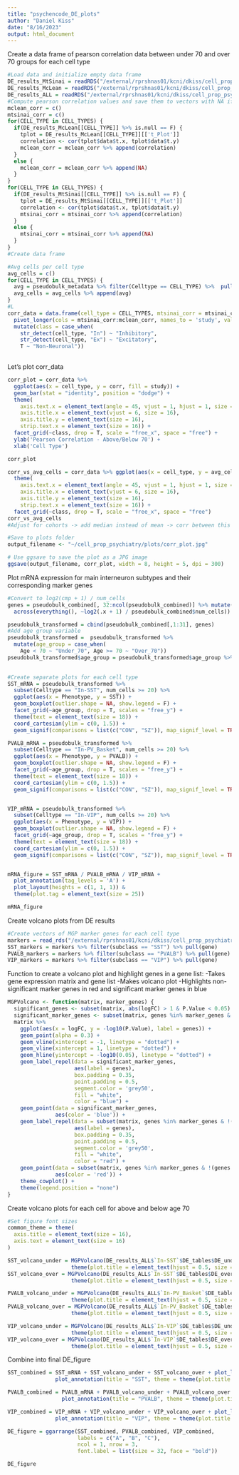```yaml
---
title: "psychencode_DE_plots"
author: "Daniel Kiss"
date: "8/16/2023"
output: html_document
---
```


Create a data frame of pearson correlation data between under 70 and over 70 groups for each cell type
```r
#Load data and initialize empty data frame
DE_results_MtSinai = readRDS("/external/rprshnas01/kcni/dkiss/cell_prop_psychiatry/data/DE_results_MtSinai")
DE_results_McLean = readRDS("/external/rprshnas01/kcni/dkiss/cell_prop_psychiatry/data/DE_results_McLean")
DE_results_ALL = readRDS("/external/rprshnas01/kcni/dkiss/cell_prop_psychiatry/data/DE_results_ALL")
#Compute pearson correlation values and save them to vectors with NA if the cell type was filtered out
mclean_corr = c()
mtsinai_corr = c()
for(CELL_TYPE in CELL_TYPES) {
  if(DE_results_McLean[[CELL_TYPE]] %>% is.null == F) {
    tplot = DE_results_McLean[[CELL_TYPE]][['t_Plot']]
    correlation <- cor(tplot$data$t.x, tplot$data$t.y)
    mclean_corr = mclean_corr %>% append(correlation)
  }
  else {
    mclean_corr = mclean_corr %>% append(NA)
  }
}
for(CELL_TYPE in CELL_TYPES) {
  if(DE_results_MtSinai[[CELL_TYPE]] %>% is.null == F) {
    tplot = DE_results_MtSinai[[CELL_TYPE]][['t_Plot']]
    correlation <- cor(tplot$data$t.x, tplot$data$t.y)
    mtsinai_corr = mtsinai_corr %>% append(correlation)
  }
  else {
    mtsinai_corr = mtsinai_corr %>% append(NA)
  }
}
#Create data frame

#Avg cells per cell type 
avg_cells = c()
for(CELL_TYPE in CELL_TYPES) {
  avg = pseudobulk_metadata %>% filter(Celltype == CELL_TYPE) %>%  pull(num_cells) %>% mean()
  avg_cells = avg_cells %>% append(avg)
}
#L
corr_data = data.frame(cell_type = CELL_TYPES, mtsinai_corr = mtsinai_corr, mclean_corr = mclean_corr, avg_cells = avg_cells)  %>%
  pivot_longer(cols = mtsinai_corr:mclean_corr, names_to = 'study', values_to = 'corr') %>%  
  mutate(class = case_when(
    str_detect(cell_type, "In") ~ "Inhibitory",
    str_detect(cell_type, "Ex") ~ "Excitatory",
    T ~ "Non-Neuronal"))
  

```

Let's plot corr_data
```r
corr_plot = corr_data %>%
  ggplot(aes(x = cell_type, y = corr, fill = study)) + 
  geom_bar(stat = "identity", position = "dodge") +
  theme(
    axis.text.x = element_text(angle = 45, vjust = 1, hjust = 1, size = 13), 
    axis.title.x = element_text(vjust = 6, size = 16),
    axis.title.y = element_text(size = 16),
    strip.text.x = element_text(size = 16)) + 
  facet_grid(~class, drop = T, scale = "free_x", space = "free") + 
  ylab('Pearson Correlation - Above/Below 70') + 
  xlab('Cell Type') 

corr_plot

corr_vs_avg_cells = corr_data %>% ggplot(aes(x = cell_type, y = avg_cells)) + geom_bar(stat = "identity", position = "dodge") +
  theme(
    axis.text.x = element_text(angle = 45, vjust = 1, hjust = 1, size = 13), 
    axis.title.x = element_text(vjust = 6, size = 16),
    axis.title.y = element_text(size = 16),
    strip.text.x = element_text(size = 16)) + 
  facet_grid(~class, drop = T, scale = "free_x", space = "free")
corr_vs_avg_cells
#Adjust for cohorts -> add median instead of mean -> corr between this and pearson from previous graph

#Save to plots folder
output_filename <- "~/cell_prop_psychiatry/plots/corr_plot.jpg"

# Use ggsave to save the plot as a JPG image
ggsave(output_filename, corr_plot, width = 8, height = 5, dpi = 300)
```


Plot mRNA expression for main interneuron subtypes and their corresponding marker genes
```r
#Convert to log2(cmp + 1) / num_cells
genes = pseudobulk_combined[, 32:ncol(pseudobulk_combined)] %>% mutate(
  across(everything(), ~log2(.x + 1) / pseudobulk_combined$num_cells))

pseudobulk_transformed = cbind(pseudobulk_combined[,1:31], genes)
#Add age group variable
pseudobulk_transformed =  pseudobulk_transformed %>%
  mutate(age_group = case_when(
    Age < 70 ~ "Under_70", Age >= 70 ~ "Over_70")) 
pseudobulk_transformed$age_group = pseudobulk_transformed$age_group %>% factor(levels = c("Under_70", "Over_70"))
  
```

```r
#Create separate plots for each cell type
SST_mRNA = pseudobulk_transformed %>% 
  subset(Celltype == "In-SST", num_cells >= 20) %>%
  ggplot(aes(x = Phenotype, y = SST)) +
  geom_boxplot(outlier.shape = NA, show.legend = F) +
  facet_grid(~age_group, drop = T, scales = "free_y") +
  theme(text = element_text(size = 18)) +
  coord_cartesian(ylim = c(0, 1.5)) +
  geom_signif(comparisons = list(c("CON", "SZ")), map_signif_level = TRUE, y_position = 1.2)

PVALB_mRNA = pseudobulk_transformed %>% 
  subset(Celltype == "In-PV_Basket", num_cells >= 20) %>%
  ggplot(aes(x = Phenotype, y = PVALB)) +
  geom_boxplot(outlier.shape = NA, show.legend = F) +
  facet_grid(~age_group, drop = T, scales = "free_y") +
  theme(text = element_text(size = 18)) +
  coord_cartesian(ylim = c(0, 1.5)) +
  geom_signif(comparisons = list(c("CON", "SZ")), map_signif_level = TRUE, y_position = 1.2)


VIP_mRNA = pseudobulk_transformed %>% 
  subset(Celltype == "In-VIP", num_cells >= 20) %>%
  ggplot(aes(x = Phenotype, y = VIP)) +
  geom_boxplot(outlier.shape = NA, show.legend = F) +
  facet_grid(~age_group, drop = T, scales = "free_y") +
  theme(text = element_text(size = 18)) +
  coord_cartesian(ylim = c(0, 1.5)) +
  geom_signif(comparisons = list(c("CON", "SZ")), map_signif_level = TRUE, y_position = 1.2)


mRNA_figure = SST_mRNA / PVALB_mRNA / VIP_mRNA + 
  plot_annotation(tag_levels = 'A') + 
  plot_layout(heights = c(1, 1, 1)) & 
  theme(plot.tag = element_text(size = 25))

mRNA_figure
```


Create volcano plots from DE results
```r
#Create vectors of MGP marker genes for each cell type
markers = read_rds("/external/rprshnas01/kcni/dkiss/cell_prop_psychiatry/data/marker_list.rds")
SST_markers = markers %>% filter(subclass == "SST") %>% pull(gene)
PVALB_markers = markers %>% filter(subclass == "PVALB") %>% pull(gene)
VIP_markers = markers %>% filter(subclass == "VIP") %>% pull(gene)
```

Function to create a volcano plot and highlight genes in a gene list:
-Takes gene expression matrix and gene list
-Makes volcano plot
-Highlights non-significant marker genes in red and significant marker genes in blue
```r
MGPVolcano <- function(matrix, marker_genes) {
  significant_genes <- subset(matrix, abs(logFC) > 1 & P.Value < 0.05)
  significant_marker_genes <- subset(matrix, genes %in% marker_genes & abs(logFC) > 1 & P.Value < 0.05)
  matrix %>%
    ggplot(aes(x = logFC, y = -log10(P.Value), label = genes)) + 
    geom_point(alpha = 0.3) +
    geom_vline(xintercept = -1, linetype = "dotted") +
    geom_vline(xintercept = 1, linetype = "dotted") +
    geom_hline(yintercept = -log10(0.05), linetype = "dotted") +
    geom_label_repel(data = significant_marker_genes, 
                     aes(label = genes), 
                     box.padding = 0.35, 
                     point.padding = 0.5,
                     segment.color = 'grey50',
                     fill = "white", 
                     color = "blue") +
    geom_point(data = significant_marker_genes, 
               aes(color = 'blue')) +
    geom_label_repel(data = subset(matrix, genes %in% marker_genes & !(genes %in% significant_marker_genes$genes)), 
                     aes(label = genes), 
                     box.padding = 0.35, 
                     point.padding = 0.5,
                     segment.color = 'grey50',
                     fill = "white", 
                     color = "red") +
    geom_point(data = subset(matrix, genes %in% marker_genes & !(genes %in% significant_marker_genes$genes)), 
               aes(color = 'red')) +
    theme_cowplot() +
    theme(legend.position = "none")
}
```

Create volcano plots for each cell for above and below age 70
```r
#Set figure font sizes
common_theme = theme(
  axis.title = element_text(size = 16),
  axis.text = element_text(size = 16)
)

SST_volcano_under = MGPVolcano(DE_results_ALL$`In-SST`$DE_tables$DE_under, SST_markers) + ggtitle("Under 70") +
                    theme(plot.title = element_text(hjust = 0.5, size = 18)) + common_theme
SST_volcano_over = MGPVolcano(DE_results_ALL$`In-SST`$DE_tables$DE_over, SST_markers) + ggtitle("Over 70") +
                    theme(plot.title = element_text(hjust = 0.5, size = 18)) + common_theme

PVALB_volcano_under = MGPVolcano(DE_results_ALL$`In-PV_Basket`$DE_tables$DE_under, PVALB_markers) + ggtitle("Under 70") +
                    theme(plot.title = element_text(hjust = 0.5, size = 18)) + common_theme
PVALB_volcano_over = MGPVolcano(DE_results_ALL$`In-PV_Basket`$DE_tables$DE_over, PVALB_markers) + ggtitle("Over 70") +
                    theme(plot.title = element_text(hjust = 0.5, size = 18)) + common_theme

VIP_volcano_under = MGPVolcano(DE_results_ALL$`In-VIP`$DE_tables$DE_under, VIP_markers) + ggtitle("Under 70") +
                    theme(plot.title = element_text(hjust = 0.5, size = 18)) + common_theme
VIP_volcano_over = MGPVolcano(DE_results_ALL$`In-VIP`$DE_tables$DE_over, VIP_markers) + ggtitle("Over 70") +
                    theme(plot.title = element_text(hjust = 0.5, size = 18)) + common_theme


```

Combine into final DE_figure
```r
SST_combined = SST_mRNA + SST_volcano_under + SST_volcano_over + plot_layout(widths = c(2,3,3)) + 
               plot_annotation(title = "SST", theme = theme(plot.title = element_text(hjust = 0.5, size = 22, face = "bold"), plot.margin = margin(t = 25, unit = "pt")))

PVALB_combined = PVALB_mRNA + PVALB_volcano_under + PVALB_volcano_over + plot_layout(widths = c(2,3,3)) +  
                 plot_annotation(title = "PVALB", theme = theme(plot.title = element_text(hjust = 0.5, size = 22, face = "bold"), plot.margin = margin(t = 25, unit = "pt")))

VIP_combined = VIP_mRNA + VIP_volcano_under + VIP_volcano_over + plot_layout(widths = c(2,3,3)) +  
               plot_annotation(title = "VIP", theme = theme(plot.title = element_text(hjust = 0.5, size = 22, face = "bold"), plot.margin = margin(t =25, unit = "pt")))

DE_figure = ggarrange(SST_combined, PVALB_combined, VIP_combined,
                      labels = c("A", "B", "C"),
                      ncol = 1, nrow = 3,
                      font.label = list(size = 32, face = "bold"))

DE_figure
```








